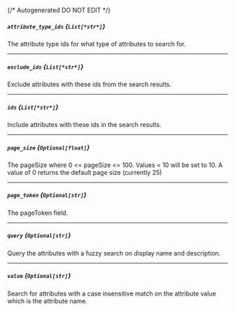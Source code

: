 {/* Autogenerated DO NOT EDIT  */}
##### `attribute_type_ids` *{`List[*str*]`}*
The attribute type ids for what type of attributes to search for.

---
##### `exclude_ids` *{`List[*str*]`}*
Exclude attributes with these ids from the search results.

---
##### `ids` *{`List[*str*]`}*
Include attributes with these ids in the search results.

---
##### `page_size` *{`Optional[float]`}*
The pageSize where 0 \<\= pageSize \<\= 100. Values \< 10 will be set to 10. A value of 0 returns the default page size (currently 25)

---
##### `page_token` *{`Optional[str]`}*
The pageToken field.

---
##### `query` *{`Optional[str]`}*
Query the attributes with a fuzzy search on display name and description.

---
##### `value` *{`Optional[str]`}*
Search for attributes with a case insensitive match on the attribute value which is the attribute name.


